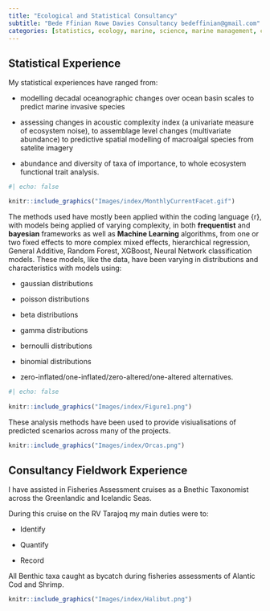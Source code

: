 ```yaml
---
title: "Ecological and Statistical Consultancy"
subtitle: "Bede Ffinian Rowe Davies Consultancy bedeffinian@gmail.com"
categories: [statistics, ecology, marine, science, marine management, consultancy, fieldwork]
---
```


## Statistical Experience

My statistical experiences have ranged from:

- modelling decadal oceanographic changes over ocean basin scales to predict marine invasive species

- assessing changes in acoustic complexity index (a univariate measure of ecosystem noise), to assemblage level changes (multivariate abundance) to predictive spatial modelling of macroalgal species from satelite imagery

- abundance and diversity of taxa of importance, to whole ecosystem functional trait analysis.


```r
#| echo: false

knitr::include_graphics("Images/index/MonthlyCurrentFacet.gif")

```


The methods used have mostly been applied within the coding language {r}, with models being applied of varying complexity, in both **frequentist** and **bayesian** frameworks as well as **Machine Learning** algorithms, from one or two fixed effects to more complex mixed effects, hierarchical regression, General Additive, Random Forest, XGBoost, Neural Network classification models.
These models, like the data, have been varying in distributions and characteristics with models using:

- gaussian distributions

- poisson distributions

- beta distributions

- gamma distributions

- bernoulli distributions

- binomial distributions

- zero-inflated/one-inflated/zero-altered/one-altered alternatives.  


```r
#| echo: false
 
knitr::include_graphics("Images/index/Figure1.png")

```

These analysis methods have been used to provide visiualisations of predicted scenarios across many of the projects.


```r
knitr::include_graphics("Images/index/Orcas.png")

```

## Consultancy Fieldwork Experience

I have assisted in Fisheries Assessment cruises as a Bnethic Taxonomist across the Greenlandic and Icelandic Seas. 

During this cruise on the RV Tarajoq my main duties were to:

- Identify

- Quantify

- Record

All Benthic taxa caught as bycatch during fisheries assessments of Alantic Cod and Shrimp. 

```r
knitr::include_graphics("Images/index/Halibut.png")

```


